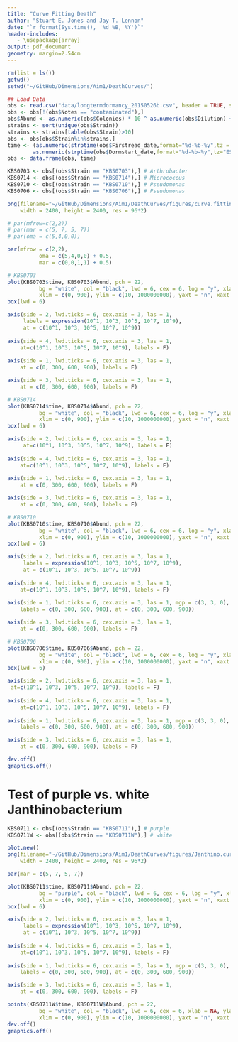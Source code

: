 ```yaml
---
title: "Curve Fitting Death"
author: "Stuart E. Jones and Jay T. Lennon"
date: "`r format(Sys.time(), '%d %B, %Y')`"
header-includes:
   - \usepackage{array}
output: pdf_document
geometry: margin=2.54cm
---
```


```r
rm(list = ls())
getwd()
setwd("~/GitHub/Dimensions/Aim1/DeathCurves/")
```

```r
## Load Data
obs <- read.csv("data/longtermdormancy_20150526b.csv", header = TRUE, stringsAsFactors = FALSE)
obs <- obs[!(obs$Notes == "contaminated"),]
obs$Abund <- as.numeric(obs$Colonies) * 10 ^ as.numeric(obs$Dilution) + 1
strains <- sort(unique(obs$Strain))
strains <- strains[table(obs$Strain)>10]
obs <- obs[obs$Strain%in%strains,]
time <- (as.numeric(strptime(obs$Firstread_date,format="%d-%b-%y",tz = "EST")) - 
        as.numeric(strptime(obs$Dormstart_date,format="%d-%b-%y",tz="EST")))/(3600*24)
obs <- data.frame(obs, time)
```

```r
KBS0703 <- obs[(obs$Strain == "KBS0703"),] # Arthrobacter
KBS0714 <- obs[(obs$Strain == "KBS0714"),] # Micrococcus
KBS0710 <- obs[(obs$Strain == "KBS0710"),] # Pseudomonas
KBS0706 <- obs[(obs$Strain == "KBS0706"),] # Pseudomonas

png(filename="~/GitHub/Dimensions/Aim1/DeathCurves/figures/curve.fitting.png",
    width = 2400, height = 2400, res = 96*2)

# par(mfrow=c(2,2))
# par(mar = c(5, 7, 5, 7))
# par(oma = c(5,4,0,0))

par(mfrow = c(2,2),
          oma = c(5,4,0,0) + 0.5,
          mar = c(0,0,1,1) + 0.5)

# KBS0703
plot(KBS0703$time, KBS0703$Abund, pch = 22, 
          bg = "white", col = "black", lwd = 6, cex = 6, log = "y", xlab = NA, ylab = NA,
          xlim = c(0, 900), ylim = c(10, 1000000000), yaxt = "n", xaxt = "n")
box(lwd = 6)

axis(side = 2, lwd.ticks = 6, cex.axis = 3, las = 1,
     labels = expression(10^1, 10^3, 10^5, 10^7, 10^9),
     at = c(10^1, 10^3, 10^5, 10^7, 10^9))
 
axis(side = 4, lwd.ticks = 6, cex.axis = 3, las = 1,
    at=c(10^1, 10^3, 10^5, 10^7, 10^9), labels = F)
 
axis(side = 1, lwd.ticks = 6, cex.axis = 3, las = 1,
    at = c(0, 300, 600, 900), labels = F)

axis(side = 3, lwd.ticks = 6, cex.axis = 3, las = 1,
    at = c(0, 300, 600, 900), labels = F)

# KBS0714
plot(KBS0714$time, KBS0714$Abund, pch = 22, 
          bg = "white", col = "black", lwd = 6, cex = 6, log = "y", xlab = NA, ylab = NA,
          xlim = c(0, 900), ylim = c(10, 1000000000), yaxt = "n", xaxt = "n")
box(lwd = 6)

axis(side = 2, lwd.ticks = 6, cex.axis = 3, las = 1,
     at=c(10^1, 10^3, 10^5, 10^7, 10^9), labels = F)
 
axis(side = 4, lwd.ticks = 6, cex.axis = 3, las = 1,
    at=c(10^1, 10^3, 10^5, 10^7, 10^9), labels = F)
 
axis(side = 1, lwd.ticks = 6, cex.axis = 3, las = 1,
    at = c(0, 300, 600, 900), labels = F)

axis(side = 3, lwd.ticks = 6, cex.axis = 3, las = 1,
    at = c(0, 300, 600, 900), labels = F)

# KBS0710
plot(KBS0710$time, KBS0710$Abund, pch = 22, 
          bg = "white", col = "black", lwd = 6, cex = 6, log = "y", xlab = NA, ylab = NA,
          xlim = c(0, 900), ylim = c(10, 1000000000), yaxt = "n", xaxt = "n")
box(lwd = 6)

axis(side = 2, lwd.ticks = 6, cex.axis = 3, las = 1,
     labels = expression(10^1, 10^3, 10^5, 10^7, 10^9),
     at = c(10^1, 10^3, 10^5, 10^7, 10^9))
 
axis(side = 4, lwd.ticks = 6, cex.axis = 3, las = 1,
    at=c(10^1, 10^3, 10^5, 10^7, 10^9), labels = F)
 
axis(side = 1, lwd.ticks = 6, cex.axis = 3, las = 1, mgp = c(3, 3, 0),
    labels = c(0, 300, 600, 900), at = c(0, 300, 600, 900))

axis(side = 3, lwd.ticks = 6, cex.axis = 3, las = 1,
    at = c(0, 300, 600, 900), labels = F)

# KBS0706
plot(KBS0706$time, KBS0706$Abund, pch = 22, 
          bg = "white", col = "black", lwd = 6, cex = 6, log = "y", xlab = NA, ylab = NA,
          xlim = c(0, 900), ylim = c(10, 1000000000), yaxt = "n", xaxt = "n")
box(lwd = 6)

axis(side = 2, lwd.ticks = 6, cex.axis = 3, las = 1,
 at=c(10^1, 10^3, 10^5, 10^7, 10^9), labels = F)
 
axis(side = 4, lwd.ticks = 6, cex.axis = 3, las = 1,
    at=c(10^1, 10^3, 10^5, 10^7, 10^9), labels = F)
 
axis(side = 1, lwd.ticks = 6, cex.axis = 3, las = 1, mgp = c(3, 3, 0),
    labels = c(0, 300, 600, 900), at = c(0, 300, 600, 900))

axis(side = 3, lwd.ticks = 6, cex.axis = 3, las = 1,
    at = c(0, 300, 600, 900), labels = F)

dev.off()
graphics.off()
```

# Test of purple vs. white Janthinobacterium
```r
KBS0711 <- obs[(obs$Strain == "KBS0711"),] # purple
KBS0711W <- obs[(obs$Strain == "KBS0711W"),] # white

plot.new()
png(filename="~/GitHub/Dimensions/Aim1/DeathCurves/figures/Janthino.curve.fitting.png",
    width = 2400, height = 2400, res = 96*2)

par(mar = c(5, 7, 5, 7))

plot(KBS0711$time, KBS0711$Abund, pch = 22, 
          bg = "purple", col = "black", lwd = 6, cex = 6, log = "y", xlab = NA, ylab = NA,
          xlim = c(0, 900), ylim = c(10, 1000000000), yaxt = "n", xaxt = "n")
box(lwd = 6)

axis(side = 2, lwd.ticks = 6, cex.axis = 3, las = 1,
     labels = expression(10^1, 10^3, 10^5, 10^7, 10^9),
     at = c(10^1, 10^3, 10^5, 10^7, 10^9))
 
axis(side = 4, lwd.ticks = 6, cex.axis = 3, las = 1,
    at=c(10^1, 10^3, 10^5, 10^7, 10^9), labels = F)
 
axis(side = 1, lwd.ticks = 6, cex.axis = 3, las = 1, mgp = c(3, 3, 0),
    labels = c(0, 300, 600, 900), at = c(0, 300, 600, 900))

axis(side = 3, lwd.ticks = 6, cex.axis = 3, las = 1,
    at = c(0, 300, 600, 900), labels = F)

points(KBS0711W$time, KBS0711W$Abund, pch = 22, 
          bg = "white", col = "black", lwd = 6, cex = 6, xlab = NA, ylab = NA,
          xlim = c(0, 900), ylim = c(10, 1000000000), yaxt = "n", xaxt = "n")
dev.off()
graphics.off()
```
